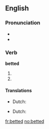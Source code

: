==English==

===Pronunciation===
* {{SAMPA|/'/}}
* {{IPA|/'bɛtət/}}

===Verb===
'''betted'''

# {{simple past of|[[bet]]}}
# {{past participle of|[[bet]]}}

====Translations====
{{trans-top|simple past of bet}}
* Dutch: {{t-|nl|gokte}}
{{trans-mid}}
{{trans-bottom}}

{{trans-top|past participle of bet}}
* Dutch: {{t+|nl|gegokt}}
{{trans-mid}}
{{trans-bottom}}

[[fr:betted]]
[[no:betted]]